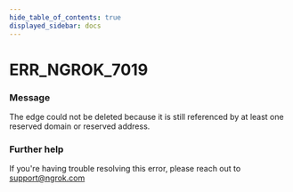 ```yaml
---
hide_table_of_contents: true
displayed_sidebar: docs
---
```



# ERR_NGROK_7019

### Message
The edge could not be deleted because it is still referenced by at least one reserved domain or reserved address.

<ErrorDetails error='err_ngrok_7019' />


### Further help
If you're having trouble resolving this error, please reach out to [support@ngrok.com](mailto:support@ngrok.com?subject=Help%20with%20ERR_NGROK_7019)

